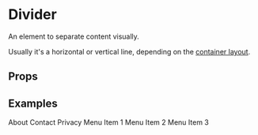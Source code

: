 
# Divider

<AssetCard className='float-right margin' component={Divider} />

An element to separate content visually.

Usually it's a horizontal or vertical line, depending on the [container layout](/docs/ui/components/View).

## Props

<PropsTable component={Divider} />

## Examples
<CodeExample>
  <Divider />
</CodeExample>

<CodeExample desc='Separating footer links with pipes'>
  <Row className='gap'>
    <Text>About</Text>
    <Divider />
    <Text>Contact</Text>
    <Divider />
    <Text>Privacy</Text>
  </Row>
</CodeExample>

<CodeExample desc='Custom Divider style'>
  <View className='padding gap radius bg-shade-softest'>
    <Text>Menu Item 1</Text>
    <Divider className='divide-v' />
    <Text>Menu Item 2</Text>
    <Divider className='divide-v' />
    <Text>Menu Item 3</Text>
  </View>
</CodeExample>
